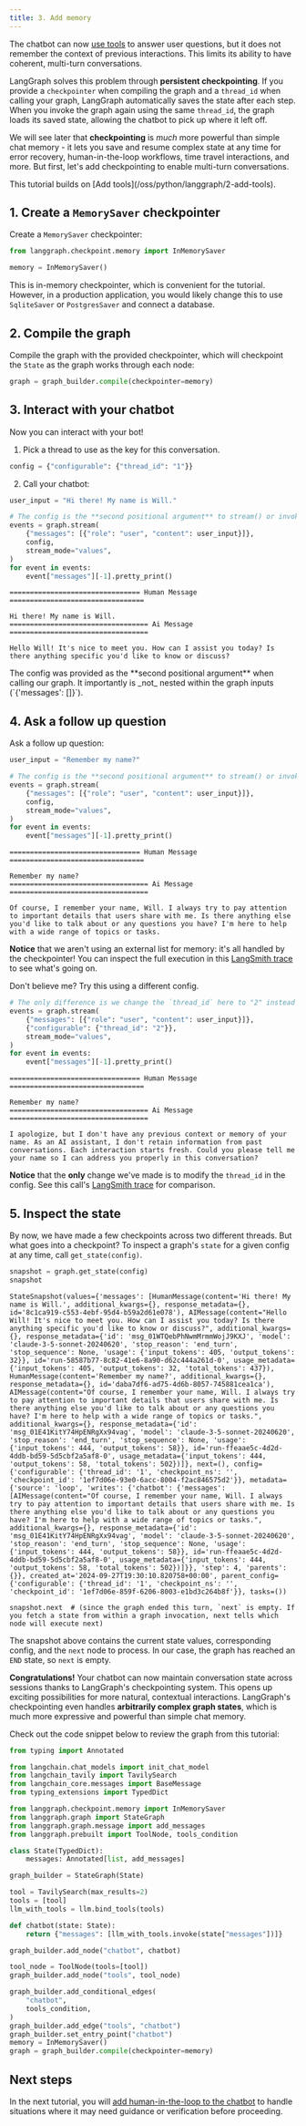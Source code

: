 ```yaml
---
title: 3. Add memory
---
```



<AlphaCallout />

The chatbot can now [use tools](/oss/python/langgraph/2-add-tools) to answer user questions, but it does not remember the context of previous interactions. This limits its ability to have coherent, multi-turn conversations.

LangGraph solves this problem through **persistent checkpointing**. If you provide a `checkpointer` when compiling the graph and a `thread_id` when calling your graph, LangGraph automatically saves the state after each step. When you invoke the graph again using the same `thread_id`, the graph loads its saved state, allowing the chatbot to pick up where it left off.

We will see later that **checkpointing** is _much_ more powerful than simple chat memory - it lets you save and resume complex state at any time for error recovery, human-in-the-loop workflows, time travel interactions, and more. But first, let's add checkpointing to enable multi-turn conversations.

<Note>
  This tutorial builds on [Add tools](/oss/python/langgraph/2-add-tools).
</Note>

## 1. Create a `MemorySaver` checkpointer

Create a `MemorySaver` checkpointer:

```python
from langgraph.checkpoint.memory import InMemorySaver

memory = InMemorySaver()
```




This is in-memory checkpointer, which is convenient for the tutorial. However, in a production application, you would likely change this to use `SqliteSaver` or `PostgresSaver` and connect a database.

## 2. Compile the graph

Compile the graph with the provided checkpointer, which will checkpoint the `State` as the graph works through each node:

```python
graph = graph_builder.compile(checkpointer=memory)
```




## 3. Interact with your chatbot

Now you can interact with your bot!

1. Pick a thread to use as the key for this conversation.
  ```python
  config = {"configurable": {"thread_id": "1"}}
  ```


2. Call your chatbot:
  ```python
  user_input = "Hi there! My name is Will."
  
  # The config is the **second positional argument** to stream() or invoke()!
  events = graph.stream(
      {"messages": [{"role": "user", "content": user_input}]},
      config,
      stream_mode="values",
  )
  for event in events:
      event["messages"][-1].pretty_print()
  ```
  
  ```
  ================================ Human Message =================================
  
  Hi there! My name is Will.
  ================================== Ai Message ==================================
  
  Hello Will! It's nice to meet you. How can I assist you today? Is there anything specific you'd like to know or discuss?
  ```
  
  <Note>
    The config was provided as the **second positional argument** when calling our graph. It importantly is _not_ nested within the graph inputs (`{'messages': []}`).
  </Note>



## 4. Ask a follow up question

Ask a follow up question:

```python
user_input = "Remember my name?"

# The config is the **second positional argument** to stream() or invoke()!
events = graph.stream(
    {"messages": [{"role": "user", "content": user_input}]},
    config,
    stream_mode="values",
)
for event in events:
    event["messages"][-1].pretty_print()
```

```
================================ Human Message =================================

Remember my name?
================================== Ai Message ==================================

Of course, I remember your name, Will. I always try to pay attention to important details that users share with me. Is there anything else you'd like to talk about or any questions you have? I'm here to help with a wide range of topics or tasks.
```




**Notice** that we aren't using an external list for memory: it's all handled by the checkpointer! You can inspect the full execution in this [LangSmith trace](https://smith.langchain.com/public/29ba22b5-6d40-4fbe-8d27-b369e3329c84/r) to see what's going on.

Don't believe me? Try this using a different config.

```python {highlight={4}}
# The only difference is we change the `thread_id` here to "2" instead of "1"
events = graph.stream(
    {"messages": [{"role": "user", "content": user_input}]},
    {"configurable": {"thread_id": "2"}},
    stream_mode="values",
)
for event in events:
    event["messages"][-1].pretty_print()
```

```
================================ Human Message =================================

Remember my name?
================================== Ai Message ==================================

I apologize, but I don't have any previous context or memory of your name. As an AI assistant, I don't retain information from past conversations. Each interaction starts fresh. Could you please tell me your name so I can address you properly in this conversation?
```




**Notice** that the **only** change we've made is to modify the `thread_id` in the config. See this call's [LangSmith trace](https://smith.langchain.com/public/51a62351-2f0a-4058-91cc-9996c5561428/r) for comparison.

## 5. Inspect the state

By now, we have made a few checkpoints across two different threads. But what goes into a checkpoint? To inspect a graph's `state` for a given config at any time, call `get_state(config)`.

```python
snapshot = graph.get_state(config)
snapshot
```

```
StateSnapshot(values={'messages': [HumanMessage(content='Hi there! My name is Will.', additional_kwargs={}, response_metadata={}, id='8c1ca919-c553-4ebf-95d4-b59a2d61e078'), AIMessage(content="Hello Will! It's nice to meet you. How can I assist you today? Is there anything specific you'd like to know or discuss?", additional_kwargs={}, response_metadata={'id': 'msg_01WTQebPhNwmMrmmWojJ9KXJ', 'model': 'claude-3-5-sonnet-20240620', 'stop_reason': 'end_turn', 'stop_sequence': None, 'usage': {'input_tokens': 405, 'output_tokens': 32}}, id='run-58587b77-8c82-41e6-8a90-d62c444a261d-0', usage_metadata={'input_tokens': 405, 'output_tokens': 32, 'total_tokens': 437}), HumanMessage(content='Remember my name?', additional_kwargs={}, response_metadata={}, id='daba7df6-ad75-4d6b-8057-745881cea1ca'), AIMessage(content="Of course, I remember your name, Will. I always try to pay attention to important details that users share with me. Is there anything else you'd like to talk about or any questions you have? I'm here to help with a wide range of topics or tasks.", additional_kwargs={}, response_metadata={'id': 'msg_01E41KitY74HpENRgXx94vag', 'model': 'claude-3-5-sonnet-20240620', 'stop_reason': 'end_turn', 'stop_sequence': None, 'usage': {'input_tokens': 444, 'output_tokens': 58}}, id='run-ffeaae5c-4d2d-4ddb-bd59-5d5cbf2a5af8-0', usage_metadata={'input_tokens': 444, 'output_tokens': 58, 'total_tokens': 502})]}, next=(), config={'configurable': {'thread_id': '1', 'checkpoint_ns': '', 'checkpoint_id': '1ef7d06e-93e0-6acc-8004-f2ac846575d2'}}, metadata={'source': 'loop', 'writes': {'chatbot': {'messages': [AIMessage(content="Of course, I remember your name, Will. I always try to pay attention to important details that users share with me. Is there anything else you'd like to talk about or any questions you have? I'm here to help with a wide range of topics or tasks.", additional_kwargs={}, response_metadata={'id': 'msg_01E41KitY74HpENRgXx94vag', 'model': 'claude-3-5-sonnet-20240620', 'stop_reason': 'end_turn', 'stop_sequence': None, 'usage': {'input_tokens': 444, 'output_tokens': 58}}, id='run-ffeaae5c-4d2d-4ddb-bd59-5d5cbf2a5af8-0', usage_metadata={'input_tokens': 444, 'output_tokens': 58, 'total_tokens': 502})]}}, 'step': 4, 'parents': {}}, created_at='2024-09-27T19:30:10.820758+00:00', parent_config={'configurable': {'thread_id': '1', 'checkpoint_ns': '', 'checkpoint_id': '1ef7d06e-859f-6206-8003-e1bd3c264b8f'}}, tasks=())
```

```
snapshot.next  # (since the graph ended this turn, `next` is empty. If you fetch a state from within a graph invocation, next tells which node will execute next)
```




The snapshot above contains the current state values, corresponding config, and the `next` node to process. In our case, the graph has reached an `END` state, so `next` is empty.

**Congratulations!** Your chatbot can now maintain conversation state across sessions thanks to LangGraph's checkpointing system. This opens up exciting possibilities for more natural, contextual interactions. LangGraph's checkpointing even handles **arbitrarily complex graph states**, which is much more expressive and powerful than simple chat memory.

Check out the code snippet below to review the graph from this tutorial:

<chatTabs />

```python {highlight={36,37}}
from typing import Annotated

from langchain.chat_models import init_chat_model
from langchain_tavily import TavilySearch
from langchain_core.messages import BaseMessage
from typing_extensions import TypedDict

from langgraph.checkpoint.memory import InMemorySaver
from langgraph.graph import StateGraph
from langgraph.graph.message import add_messages
from langgraph.prebuilt import ToolNode, tools_condition

class State(TypedDict):
    messages: Annotated[list, add_messages]

graph_builder = StateGraph(State)

tool = TavilySearch(max_results=2)
tools = [tool]
llm_with_tools = llm.bind_tools(tools)

def chatbot(state: State):
    return {"messages": [llm_with_tools.invoke(state["messages"])]}

graph_builder.add_node("chatbot", chatbot)

tool_node = ToolNode(tools=[tool])
graph_builder.add_node("tools", tool_node)

graph_builder.add_conditional_edges(
    "chatbot",
    tools_condition,
)
graph_builder.add_edge("tools", "chatbot")
graph_builder.set_entry_point("chatbot")
memory = InMemorySaver()
graph = graph_builder.compile(checkpointer=memory)
```




## Next steps

In the next tutorial, you will [add human-in-the-loop to the chatbot](/oss/python/langgraph/4-human-in-the-loop) to handle situations where it may need guidance or verification before proceeding.
